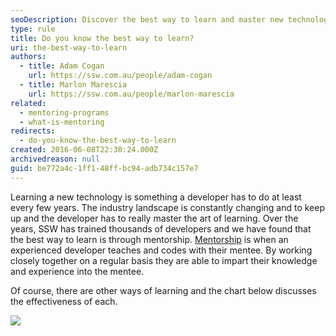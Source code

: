```yaml
---
seoDescription: Discover the best way to learn and master new technologies through mentorship, a proven approach that accelerates developer skills and keeps you ahead of the curve.
type: rule
title: Do you know the best way to learn?
uri: the-best-way-to-learn
authors:
  - title: Adam Cogan
    url: https://ssw.com.au/people/adam-cogan
  - title: Marlon Marescia
    url: https://ssw.com.au/people/marlon-marescia
related:
  - mentoring-programs
  - what-is-mentoring
redirects:
  - do-you-know-the-best-way-to-learn
created: 2016-06-08T22:30:24.000Z
archivedreason: null
guid: be772a4c-1ff1-48ff-bc94-adb734c157e7
---
```


Learning a new technology is something a developer has to do at least every few years. The industry landscape is constantly changing and to keep up and the developer has to really master the art of learning.
Over the years, SSW has trained thousands of developers and we have found that the best way to learn is through mentorship. [Mentorship](http://adamcogan.com/2016/06/06/train-devs-quickly/) is when an experienced developer teaches and codes with their mentee. By working closely together on a regular basis they are able to impart their knowledge and experience into the mentee.

Of course, there are other ways of learning and the chart below discusses the effectiveness of each.

![](learn-rate.png)